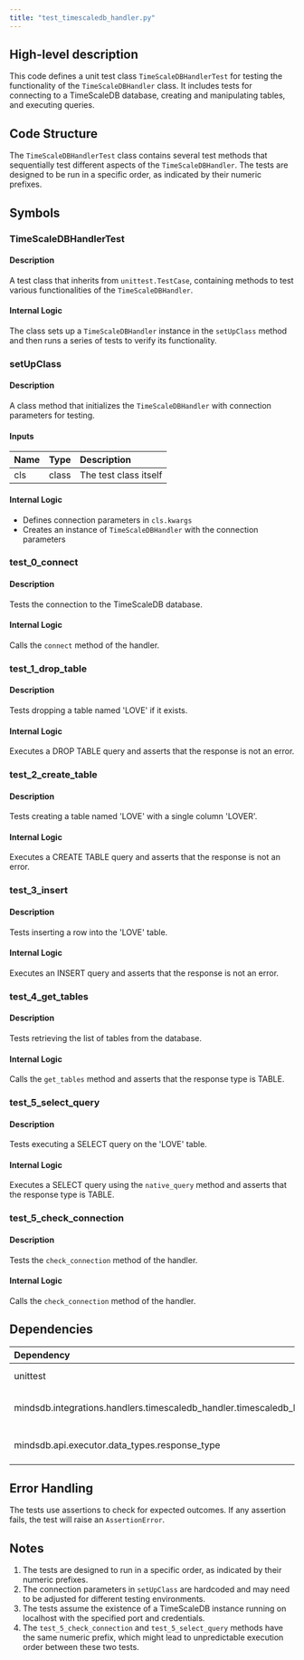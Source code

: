 ```yaml
---
title: "test_timescaledb_handler.py"
---
```


## High-level description
This code defines a unit test class `TimeScaleDBHandlerTest` for testing the functionality of the `TimeScaleDBHandler` class. It includes tests for connecting to a TimeScaleDB database, creating and manipulating tables, and executing queries.

## Code Structure
The `TimeScaleDBHandlerTest` class contains several test methods that sequentially test different aspects of the `TimeScaleDBHandler`. The tests are designed to be run in a specific order, as indicated by their numeric prefixes.

## Symbols

### TimeScaleDBHandlerTest
#### Description
A test class that inherits from `unittest.TestCase`, containing methods to test various functionalities of the `TimeScaleDBHandler`.

#### Internal Logic
The class sets up a `TimeScaleDBHandler` instance in the `setUpClass` method and then runs a series of tests to verify its functionality.

### setUpClass
#### Description
A class method that initializes the `TimeScaleDBHandler` with connection parameters for testing.

#### Inputs
| Name | Type | Description |
|:-----|:-----|:------------|
| cls | class | The test class itself |

#### Internal Logic
- Defines connection parameters in `cls.kwargs`
- Creates an instance of `TimeScaleDBHandler` with the connection parameters

### test_0_connect
#### Description
Tests the connection to the TimeScaleDB database.

#### Internal Logic
Calls the `connect` method of the handler.

### test_1_drop_table
#### Description
Tests dropping a table named 'LOVE' if it exists.

#### Internal Logic
Executes a DROP TABLE query and asserts that the response is not an error.

### test_2_create_table
#### Description
Tests creating a table named 'LOVE' with a single column 'LOVER'.

#### Internal Logic
Executes a CREATE TABLE query and asserts that the response is not an error.

### test_3_insert
#### Description
Tests inserting a row into the 'LOVE' table.

#### Internal Logic
Executes an INSERT query and asserts that the response is not an error.

### test_4_get_tables
#### Description
Tests retrieving the list of tables from the database.

#### Internal Logic
Calls the `get_tables` method and asserts that the response type is TABLE.

### test_5_select_query
#### Description
Tests executing a SELECT query on the 'LOVE' table.

#### Internal Logic
Executes a SELECT query using the `native_query` method and asserts that the response type is TABLE.

### test_5_check_connection
#### Description
Tests the `check_connection` method of the handler.

#### Internal Logic
Calls the `check_connection` method of the handler.

## Dependencies
| Dependency | Purpose |
|:-----------|:--------|
| unittest | Provides the testing framework |
| mindsdb.integrations.handlers.timescaledb_handler.timescaledb_handler | Imports the TimeScaleDBHandler class |
| mindsdb.api.executor.data_types.response_type | Imports the RESPONSE_TYPE enum |

## Error Handling
The tests use assertions to check for expected outcomes. If any assertion fails, the test will raise an `AssertionError`.

## Notes
1. The tests are designed to run in a specific order, as indicated by their numeric prefixes.
2. The connection parameters in `setUpClass` are hardcoded and may need to be adjusted for different testing environments.
3. The tests assume the existence of a TimeScaleDB instance running on localhost with the specified port and credentials.
4. The `test_5_check_connection` and `test_5_select_query` methods have the same numeric prefix, which might lead to unpredictable execution order between these two tests.